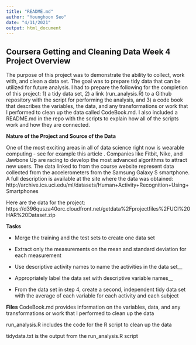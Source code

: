 ```yaml
---
title: "README.md"
author: "Younghoon Seo"
date: "4/11/2021"
output: html_document
---
```


## Coursera Getting and Cleaning Data Week 4 Project Overview

The purpose of this project was to demonstrate the ability to collect, work with, and clean a data set. The goal was to prepare tidy data that can be utilized for future analysis. I had to prepare the following for the completion of this project: 1) a tidy data set, 2) a link (run_analysis.R) to a Github repository with the script for performing the analysis, and 3) a code book that describes the variables, the data, and any transformations or work that I performed to clean up the data called CodeBook.md. I also included a README.md in the repo with the scripts to explain how all of the scripts work and how they are connected.

**Nature of the Project and Source of the Data**

One of the most exciting areas in all of data science right now is wearable computing - see for example this article . Companies like Fitbit, Nike, and Jawbone Up are racing to develop the most advanced algorithms to attract new users. The data linked to from the course website represent data collected from the accelerometers from the Samsung Galaxy S smartphone. A full description is available at the site where the data was obtained:
http://archive.ics.uci.edu/ml/datasets/Human+Activity+Recognition+Using+Smartphones 

Here are the data for the project:
https://d396qusza40orc.cloudfront.net/getdata%2Fprojectfiles%2FUCI%20HAR%20Dataset.zip  

**Tasks**

- Merge the training and the test sets to create one data set

- Extract only the measurements on the mean and standard deviation for each measurement

- Use descriptive activity names to name the activities in the data set__

- Appropriately label the data set with descriptive variable names__

- From the data set in step 4, create a second, independent tidy data set with the average of each variable for each activity and each subject

**Files**
CodeBook.md provides information on the variables, data, and any transformations or work that I performed to clean up the data

run_analysis.R includes the code for the R script to clean up the data

tidydata.txt is the output from the run_analysis.R script

